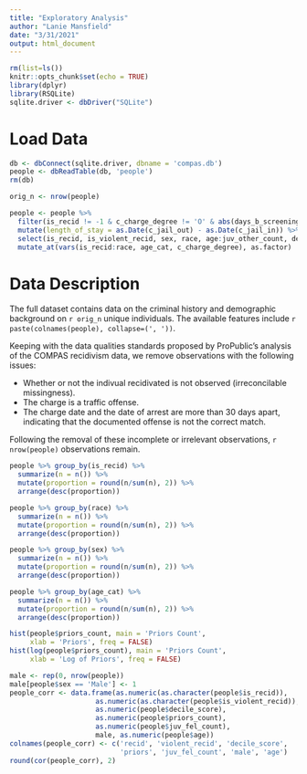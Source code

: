```yaml
---
title: "Exploratory Analysis"
author: "Lanie Mansfield"
date: "3/31/2021"
output: html_document
---
```


```r
rm(list=ls())
knitr::opts_chunk$set(echo = TRUE)
library(dplyr)
library(RSQLite)
sqlite.driver <- dbDriver("SQLite")
```

# Load Data
```r
db <- dbConnect(sqlite.driver, dbname = 'compas.db')
people <- dbReadTable(db, 'people')
rm(db)

orig_n <- nrow(people)

people <- people %>%
  filter(is_recid != -1 & c_charge_degree != 'O' & abs(days_b_screening_arrest) <= 30) %>% 
  mutate(length_of_stay = as.Date(c_jail_out) - as.Date(c_jail_in)) %>%
  select(is_recid, is_violent_recid, sex, race, age:juv_other_count, decile_score, priors_count, c_charge_degree, length_of_stay) %>% 
  mutate_at(vars(is_recid:race, age_cat, c_charge_degree), as.factor)
```

# Data Description
The full dataset contains data on the criminal history and demographic background on `r orig_n` unique individuals. The available features include `r paste(colnames(people), collapse=(', '))`.

Keeping with the data qualities standards proposed by ProPublic's analysis of the COMPAS recidivism data, we remove observations with the following issues: 

*  Whether or not the indivual recidivated is not observed (irreconcilable missingness).
* The charge is a traffic offense. 
* The charge date and the date of arrest are more than 30 days apart, indicating that the documented offense is not the correct match. 

Following the removal of these incomplete or irrelevant observations, `r nrow(people)` observations remain. 

```r
people %>% group_by(is_recid) %>% 
  summarize(n = n()) %>%
  mutate(proportion = round(n/sum(n), 2)) %>%
  arrange(desc(proportion))

people %>% group_by(race) %>% 
  summarize(n = n()) %>%
  mutate(proportion = round(n/sum(n), 2)) %>%
  arrange(desc(proportion))

people %>% group_by(sex) %>% 
  summarize(n = n()) %>%
  mutate(proportion = round(n/sum(n), 2)) %>%
  arrange(desc(proportion))

people %>% group_by(age_cat) %>% 
  summarize(n = n()) %>%
  mutate(proportion = round(n/sum(n), 2)) %>%
  arrange(desc(proportion))

hist(people$priors_count, main = 'Priors Count', 
     xlab = 'Priors', freq = FALSE)
hist(log(people$priors_count), main = 'Priors Count', 
     xlab = 'Log of Priors', freq = FALSE)

male <- rep(0, nrow(people))
male[people$sex == 'Male'] <- 1
people_corr <- data.frame(as.numeric(as.character(people$is_recid)),
                     as.numeric(as.character(people$is_violent_recid)),
                     as.numeric(people$decile_score), 
                     as.numeric(people$priors_count),
                     as.numeric(people$juv_fel_count), 
                     male, as.numeric(people$age))
colnames(people_corr) <- c('recid', 'violent_recid', 'decile_score',
                           'priors', 'juv_fel_count', 'male', 'age')
round(cor(people_corr), 2)                     
                              
```

